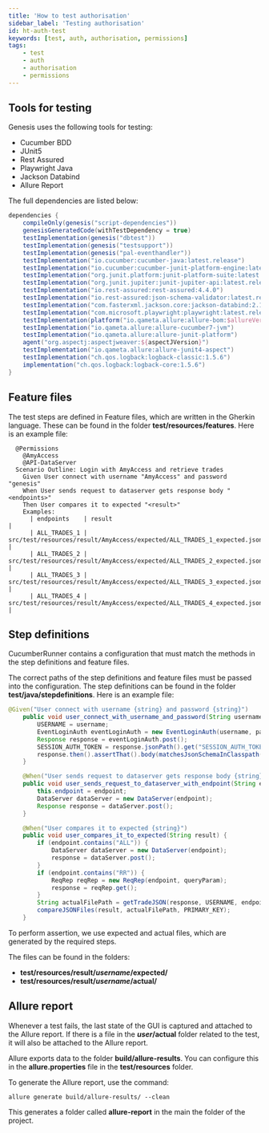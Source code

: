 ```yaml
---
title: 'How to test authorisation'
sidebar_label: 'Testing authorisation'
id: ht-auth-test
keywords: [test, auth, authorisation, permissions]
tags:
    - test
    - auth
    - authorisation
    - permissions
---
```






## Tools for testing

Genesis uses the following tools for testing:

- Cucumber BDD
- JUnit5
- Rest Assured
- Playwright Java
- Jackson Databind
- Allure Report

The full dependencies are listed below:

```groovy
dependencies {
    compileOnly(genesis("script-dependencies"))
    genesisGeneratedCode(withTestDependency = true)
    testImplementation(genesis("dbtest"))
    testImplementation(genesis("testsupport"))
    testImplementation(genesis("pal-eventhandler"))
    testImplementation("io.cucumber:cucumber-java:latest.release")
    testImplementation("io.cucumber:cucumber-junit-platform-engine:latest.release")
    testImplementation("org.junit.platform:junit-platform-suite:latest.release")
    testImplementation("org.junit.jupiter:junit-jupiter-api:latest.release")
    testImplementation("io.rest-assured:rest-assured:4.4.0")
    testImplementation("io.rest-assured:json-schema-validator:latest.release")
    testImplementation("com.fasterxml.jackson.core:jackson-databind:2.13.3")
    testImplementation("com.microsoft.playwright:playwright:latest.release")
    testImplementation(platform("io.qameta.allure:allure-bom:$allureVersion"))
    testImplementation("io.qameta.allure:allure-cucumber7-jvm")
    testImplementation("io.qameta.allure:allure-junit-platform")
    agent("org.aspectj:aspectjweaver:${aspectJVersion}")
    testImplementation("io.qameta.allure:allure-junit4-aspect")
    testImplementation("ch.qos.logback:logback-classic:1.5.6")
    implementation("ch.qos.logback:logback-core:1.5.6")
}
```

## Feature files

The test steps are defined in Feature files, which are written in the Gherkin language. These can be found in the folder **test/resources/features**. Here is an example file:

```gherkin
  @Permissions
    @AmyAccess
    @API-DataServer
  Scenario Outline: Login with AmyAccess and retrieve trades
    Given User connect with username "AmyAccess" and password "genesis"
    When User sends request to dataserver gets response body "<endpoints>"
    Then User compares it to expected "<result>"
    Examples:
      | endpoints    | result                                                                  |
      | ALL_TRADES_1 | src/test/resources/result/AmyAccess/expected/ALL_TRADES_1_expected.json |
      | ALL_TRADES_2 | src/test/resources/result/AmyAccess/expected/ALL_TRADES_2_expected.json |
      | ALL_TRADES_3 | src/test/resources/result/AmyAccess/expected/ALL_TRADES_3_expected.json |
      | ALL_TRADES_4 | src/test/resources/result/AmyAccess/expected/ALL_TRADES_4_expected.json |
```

## Step definitions

CucumberRunner contains a configuration that must match the methods in the step definitions and feature files.

The correct paths of the step definitions and feature files must be passed into the configuration. The step definitions can be found in the folder **test/java/stepdefinitions**. Here is an example file:

```java
@Given("User connect with username {string} and password {string}")
    public void user_connect_with_username_and_password(String username, String password) {
        USERNAME = username;
        EventLoginAuth eventLoginAuth = new EventLoginAuth(username, password);
        Response response = eventLoginAuth.post();
        SESSION_AUTH_TOKEN = response.jsonPath().get("SESSION_AUTH_TOKEN");
        response.then().assertThat().body(matchesJsonSchemaInClasspath(LOGIN_SCHEMA_PATH));
    }

    @When("User sends request to dataserver gets response body {string}")
    public void user_sends_request_to_dataserver_with_endpoint(String endpoint) {
        this.endpoint = endpoint;
        DataServer dataServer = new DataServer(endpoint);
        Response response = dataServer.post();
    }

    @When("User compares it to expected {string}")
    public void user_compares_it_to_expected(String result) {
        if (endpoint.contains("ALL")) {
            DataServer dataServer = new DataServer(endpoint);
            response = dataServer.post();
        }
        if (endpoint.contains("RR")) {
            ReqRep reqRep = new ReqRep(endpoint, queryParam);
            response = reqRep.get();
        }
        String actualFilePath = getTradeJSON(response, USERNAME, endpoint, "actual");
        compareJSONFiles(result, actualFilePath, PRIMARY_KEY);
    }
```

To perform assertion, we use expected and actual files, which are generated by the required steps. 

The files can be found in the folders:

- **test/resources/result/_username_/expected/**
- **test/resources/result/_username_/actual/**

## Allure report

Whenever a test fails, the last state of the GUI is captured and attached to the Allure report. If there is a file in the **_user_/actual** folder related to the test, it will also be attached to the Allure report. 

Allure exports data to the folder **build/allure-results**. You can configure this in the **allure.properties** file in the **test/resources** folder. 

To generate the Allure report, use the command:

```
allure generate build/allure-results/ --clean
``` 
This generates a folder called **allure-report** in the main the folder of the project.